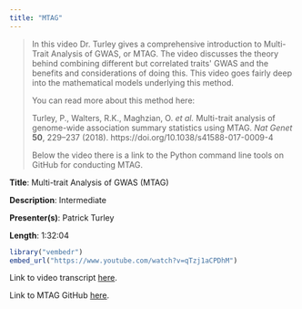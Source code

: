 ```yaml
---
title: "MTAG"
---
```


> In this video Dr. Turley gives a comprehensive introduction to Multi-Trait Analysis of GWAS, or MTAG. The video discusses the theory behind combining different but correlated traits\' GWAS and the benefits and considerations of doing this. This video goes fairly deep into the mathematical models underlying this method.
>
> You can read more about this method here:
>
> Turley, P., Walters, R.K., Maghzian, O. *et al.* Multi-trait analysis of genome-wide association summary statistics using MTAG. *Nat Genet* **50**, 229--237 (2018). https://doi.org/10.1038/s41588-017-0009-4
>
> Below the video there is a link to the Python command line tools on GitHub for conducting MTAG.

**Title**: Multi-trait Analysis of GWAS (MTAG)

**Description**: Intermediate

**Presenter(s)**: Patrick Turley

**Length**: 1:32:04

```r
library("vembedr")
embed_url("https://www.youtube.com/watch?v=qTzj1aCPDhM")
```

Link to video transcript [here](software_mtag_transcript.qmd).

Link to MTAG GitHub [here](https://github.com/JonJala/mtag).
